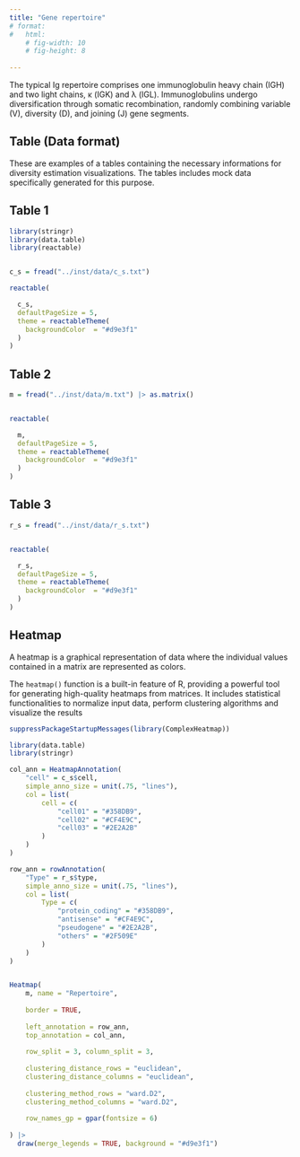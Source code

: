 ```yaml
---
title: "Gene repertoire"
# format:
#   html:
    # fig-width: 10
    # fig-height: 8
    
---
```

The typical Ig repertoire comprises one immunoglobulin heavy chain (IGH) and two light chains, κ (IGK) and λ (IGL). Immunoglobulins undergo diversification through somatic recombination, randomly combining variable (V), diversity (D), and joining (J) gene segments.

## Table (Data format)

These are examples of a tables containing the necessary informations for diversity estimation visualizations. The tables includes mock data specifically generated for this purpose.

## Table 1

```r

library(stringr)
library(data.table)
library(reactable)


c_s = fread("../inst/data/c_s.txt")

reactable(

  c_s,
  defaultPageSize = 5,
  theme = reactableTheme(
    backgroundColor  = "#d9e3f1"
  )
)


```

## Table 2

```r

m = fread("../inst/data/m.txt") |> as.matrix()


reactable(

  m,
  defaultPageSize = 5,
  theme = reactableTheme(
    backgroundColor  = "#d9e3f1"
  )
)

```

## Table 3

```r

r_s = fread("../inst/data/r_s.txt")


reactable(

  r_s,
  defaultPageSize = 5,
  theme = reactableTheme(
    backgroundColor  = "#d9e3f1"
  )
)

```


## Heatmap

A heatmap is a graphical representation of data where the individual values contained in a matrix are represented as colors.


The `heatmap()` function is a built-in feature of R, providing a powerful tool for generating high-quality heatmaps from matrices. It includes statistical functionalities to normalize input data, perform clustering algorithms and visualize the results 


```r

suppressPackageStartupMessages(library(ComplexHeatmap))

library(data.table)
library(stringr)

col_ann = HeatmapAnnotation(
    "cell" = c_s$cell,
    simple_anno_size = unit(.75, "lines"),
    col = list(
        cell = c(
            "cell01" = "#358DB9", 
            "cell02" = "#CF4E9C", 
            "cell03" = "#2E2A2B"
        )
    )
)

row_ann = rowAnnotation(
    "Type" = r_s$type,
    simple_anno_size = unit(.75, "lines"),
    col = list(
        Type = c(
            "protein_coding" = "#358DB9", 
            "antisense" = "#CF4E9C", 
            "pseudogene" = "#2E2A2B",
            "others" = "#2F509E"
        )
    )
)


Heatmap(
    m, name = "Repertoire",
    
    border = TRUE,
    
    left_annotation = row_ann,
    top_annotation = col_ann,
    
    row_split = 3, column_split = 3,
    
    clustering_distance_rows = "euclidean", 
    clustering_distance_columns = "euclidean",
    
    clustering_method_rows = "ward.D2",
    clustering_method_columns = "ward.D2",
    
    row_names_gp = gpar(fontsize = 6)
    
) |> 
  draw(merge_legends = TRUE, background = "#d9e3f1")


```